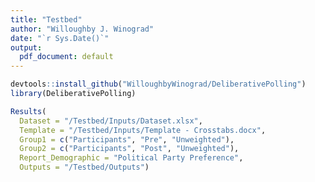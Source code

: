 ```yaml
---
title: "Testbed"
author: "Willoughby J. Winograd"
date: "`r Sys.Date()`"
output:
  pdf_document: default
---
```


```r

devtools::install_github("WilloughbyWinograd/DeliberativePolling")
library(DeliberativePolling)

```

```r

Results(
  Dataset = "/Testbed/Inputs/Dataset.xlsx",
  Template = "/Testbed/Inputs/Template - Crosstabs.docx",
  Group1 = c("Participants", "Pre", "Unweighted"),
  Group2 = c("Participants", "Post", "Unweighted"),
  Report_Demographic = "Political Party Preference",
  Outputs = "/Testbed/Outputs")

```